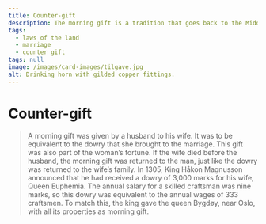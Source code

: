 ```yaml
---
title: Counter-gift
description: The morning gift is a tradition that goes back to the Middle Ages.
tags:
  - laws of the land
  - marriage
  - counter gift
tags: null
image: /images/card-images/tilgave.jpg
alt: Drinking horn with gilded copper fittings.
---
```



# Counter-gift

<Blockquote 
    quote='“If he loses her, her heirs are to receive her dowry, but the counter-gift is forfeited.”'
    footer='List of Inheritance, chapter 3' />


<Container stil="initial side">
    A morning gift was given by a husband to his wife. It was to be equivalent to the dowry that she brought to the marriage. This gift was also part of the woman’s fortune. If the wife died before the husband, the morning gift was returned to the man, just like the dowry was returned to the wife’s family. In 1305, King Håkon Magnusson announced that he had received a dowry of 3,000 marks for his wife, Queen Euphemia. The annual salary for a skilled craftsman was nine marks, so this dowry was equivalent to the annual wages of 333 craftsmen. To match this, the king gave the queen Bygdøy, near Oslo, with all its properties as morning gift.
</Container>

<Figure
    image="/images/arvetall/skrin.jpg"
    title="A chest with gifts that could have been a nice morning gift."
    alt="A chest with clothes and jewelry."
>
</Figure>
